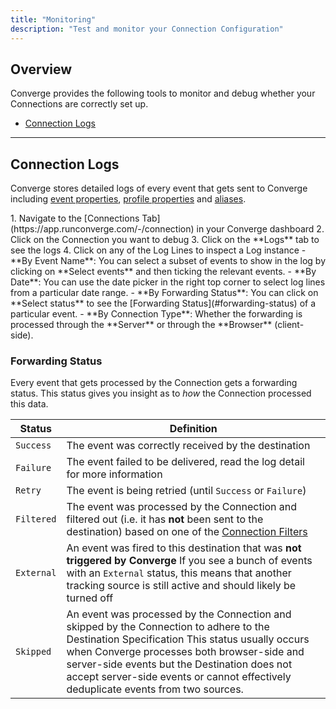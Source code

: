 ```yaml
---
title: "Monitoring"
description: "Test and monitor your Connection Configuration"
---
```


## Overview

Converge provides the following tools to monitor and debug whether your Connections are correctly set up.
- [Connection Logs](#connection-logs)

---

## Connection Logs

Converge stores detailed logs of every event that gets sent to Converge including [event properties](/sources/converge-spec), [profile properties](/sources/source-concepts#profile-properties) and [aliases](/sources/source-concepts#aliases).

<AccordionGroup>
<Accordion icon="location-dot" title="Where to find Connection Logs">
1. Navigate to the [Connections Tab](https://app.runconverge.com/-/connection) in your Converge dashboard
2. Click on the Connection you want to debug
3. Click on the **Logs** tab to see the logs
4. Click on any of the Log Lines to inspect a Log instance
</Accordion>

<Accordion icon="filter" title="Filter through the logs">
- **By Event Name**: You can select a subset of events to show in the log by clicking on **Select events** and then ticking the relevant events.
- **By Date**: You can use the date picker in the right top corner to select log lines from a particular date range.
- **By Forwarding Status**: You can click on **Select status** to see the [Forwarding Status](#forwarding-status) of a particular event.
- **By Connection Type**: Whether the forwarding is processed through the **Server** or through the **Browser** (client-side).
</Accordion>

</AccordionGroup>

### Forwarding Status

Every event that gets processed by the Connection gets a forwarding status. 
This status gives you insight as to _how_ the Connection processed this data. 

| Status     | Definition                                                                                                                                                                                                                                                                                                                                       |
| ---------- | ------------------------------------------------------------------------------------------------------------------------------------------------------------------------------------------------------------------------------------------------------------------------------------------------------------------------------------------------ |
| `Success`  | The event was correctly received by the destination                                                                                                                                                                                                                                                                                              |
| `Failure`  | The event failed to be delivered, read the log detail for more information                                                                                                                                                                                                                                                                       |
| `Retry`    | The event is being retried (until `Success` or `Failure`)                                                                                                                                                                                                                                                                                        |
| `Filtered` | The event was processed by the Connection and filtered out (i.e. it has **not** been sent to the destination) based on one of the [Connection Filters](/connections/filters)                                                                                                                                                                     |
| `External` | An event was fired to this destination that was **not triggered by Converge**  <Note> If you see a bunch of events with an `External` status, this means that another tracking source is still active and should likely be turned off </Note>                                                                                                    |
| `Skipped`  | An event was processed by the Connection and skipped by the Connection to adhere to the Destination Specification <Info> This status usually occurs when Converge processes both browser-side and server-side events but the Destination does not accept server-side events or cannot effectively deduplicate events from two sources.   </Info> |

